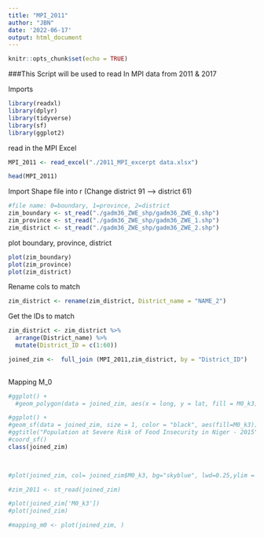 ```yaml
---
title: "MPI_2011"
author: "JBN"
date: '2022-06-17'
output: html_document
---
```


```r
knitr::opts_chunk$set(echo = TRUE)
```


###This Script will be used to read In MPI data from 2011 & 2017 

Imports 
```r
library(readxl)
library(dplyr)
library(tidyverse)
library(sf)
library(ggplot2)
```

read in the MPI Excel
```r
MPI_2011 <- read_excel("./2011_MPI_excerpt data.xlsx")
```

```r
head(MPI_2011)
```

Import Shape file into r (Change district 91 --> district 61)
```r
#file name: 0=boundary, 1=province, 2=district 
zim_boundary <- st_read("./gadm36_ZWE_shp/gadm36_ZWE_0.shp") 
zim_province <- st_read("./gadm36_ZWE_shp/gadm36_ZWE_1.shp")
zim_district <- st_read("./gadm36_ZWE_shp/gadm36_ZWE_2.shp")  
```
plot boundary, province, district 
```r
plot(zim_boundary)
plot(zim_province)
plot(zim_district)

```
Rename cols to match
```r
zim_district <- rename(zim_district, District_name = "NAME_2")
```


Get the IDs to match 
```r
zim_district <- zim_district %>% 
  arrange(District_name) %>% 
  mutate(District_ID = c(1:60))

joined_zim <-  full_join (MPI_2011,zim_district, by = "District_ID")
  
```


Mapping M_0
```r
#ggplot() + 
  #geom_polygon(data = joined_zim, aes(x = long, y = lat, fill = M0_k3), colour = "black") + theme_void()

#ggplot() +
#geom_sf(data = joined_zim, size = 1, color = "black", aes(fill=M0_k3)) +
#ggtitle("Population at Severe Risk of Food Insecurity in Niger - 2015") + scale_fill_viridis_c()+
#coord_sf()
class(joined_zim)


  
#plot(joined_zim, col= joined_zim$M0_k3, bg="skyblue", lwd=0.25,ylim = c(0,50), xlim = c(0,50))

#zim_2011 <- st_read(joined_zim)

#plot(joined_zim['M0_k3'])
#plot(joined_zim)

#mapping_m0 <- plot(joined_zim, )

```

